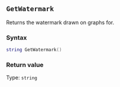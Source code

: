 ::: {.minipage data-latex="{\textwidth}"}
## `GetWatermark`

Returns the watermark drawn on graphs for.

### Syntax {-}

``` .lua
string GetWatermark()
```

### Return value {-}

Type: `string`
:::
